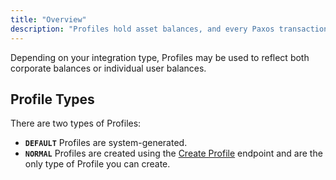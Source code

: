 ```yaml
---
title: "Overview"
description: "Profiles hold asset balances, and every Paxos transaction is on a particular profile."
---
```


Depending on your integration type, Profiles may be used to reflect both corporate balances or individual user balances.

## Profile Types

There are two types of Profiles:

- **`DEFAULT`** Profiles are system-generated.
- **`NORMAL`** Profiles are created using the [Create Profile](#operation/CreateProfile) endpoint and are the only type of Profile you can create.

